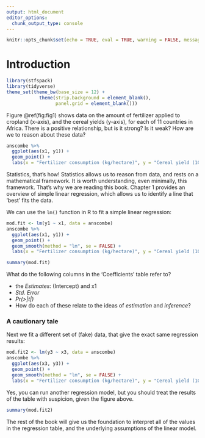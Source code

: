 ```yaml
---
output: html_document
editor_options: 
  chunk_output_type: console
---
```


```r
knitr::opts_chunk$set(echo = TRUE, eval = TRUE, warning = FALSE, message = FALSE)
```

# Introduction {#intro}

```r
library(stfspack)
library(tidyverse)
theme_set(theme_bw(base_size = 12) + 
            theme(strip.background = element_blank(), 
                  panel.grid = element_blank())) 
```

Figure \@ref(fig:fig1) shows data on the amount of fertilizer applied to cropland (x-axis), and the cereal yields (y-axis), for each of 11 countries in Africa. There is a positive relationship, but is it strong? Is it weak? How are we to reason about these data? 

```r
anscombe %>% 
  ggplot(aes(x1, y1)) + 
  geom_point() + 
  labs(x = "Fertilizer consumption (kg/hectare)", y = "Cereal yield (100kg/hectare)")
```

Statistics, that's how! Statistics allows us to reason from data, and rests on a mathematical framework. It is worth understanding, even minimally, this framework. That's why we are reading this book. Chapter 1 provides an overview of simple linear regression, which allows us to identify a line that 'best' fits the data. 

We can use the `lm()` function in R to fit a simple linear regression: 

```r
mod.fit <- lm(y1 ~ x1, data = anscombe)
anscombe %>% 
  ggplot(aes(x1, y1)) + 
  geom_point() + 
  geom_smooth(method = "lm", se = FALSE) + 
  labs(x = "Fertilizer consumption (kg/hectare)", y = "Cereal yield (100kg/hectare)")
```
  
```r
summary(mod.fit)
```

What do the following columns in the 'Coefficients' table refer to?

  - the *Estimates*: (Intercept) and x1
  - *Std. Error*  
  - *Pr(>|t|)*
  - How do each of these relate to the ideas of *estimation* and *inference*?

### A cautionary tale {-}

Next we fit a different set of (fake) data, that give the exact same regression results: 

```r
mod.fit2 <- lm(y3 ~ x3, data = anscombe)
anscombe %>% 
  ggplot(aes(x3, y3)) + 
  geom_point() + 
  geom_smooth(method = "lm", se = FALSE) + 
  labs(x = "Fertilizer consumption (kg/hectare)", y = "Cereal yield (100kg/hectare)")
```

Yes, you can run another regression model, but you should treat the results of the table with suspicion, given the figure above. 

```r
summary(mod.fit2)
```

The rest of the book will give us the foundation to interpret all of the values in the regression table, and the underlying assumptions of the linear model. 


<!-- You can label chapter and section titles using `{#label}` after them, e.g., we can reference Chapter \@ref(intro). If you do not manually label them, there will be automatic labels anyway, e.g., Chapter \@ref(methods). -->

<!-- Figures and tables with captions will be placed in `figure` and `table` environments, respectively. -->

<!-- ```{r nice-fig, fig.cap='Here is a nice figure!', out.width='80%', fig.asp=.75, fig.align='center'} -->
<!-- par(mar = c(4, 4, .1, .1)) -->
<!-- plot(pressure, type = 'b', pch = 19) -->
<!-- ``` -->

<!-- Reference a figure by its code chunk label with the `fig:` prefix, e.g., see Figure \@ref(fig:nice-fig). Similarly, you can reference tables generated from `knitr::kable()`, e.g., see Table \@ref(tab:nice-tab). -->

<!-- ```{r nice-tab, tidy=FALSE} -->
<!-- knitr::kable( -->
<!--   head(iris, 20), caption = 'Here is a nice table!', -->
<!--   booktabs = TRUE -->
<!-- ) -->
<!-- ``` -->
